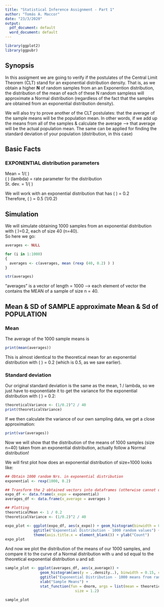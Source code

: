 ```yaml
---
title: "Statistical Inference Assignment - Part 1"
author: "Tomás A. Maccor"
date: "23/3/2020"
output:
  pdf_document: default
  word_document: default
---
```


```r
library(ggplot2)
library(ggpubr)

```

## Synopsis

In this assigment we are going to verify if the postulates of the Central Limit Theorem (CLT) stand for an exponential distribution density. That is, as we obtain a higher **N** of random samples from an an Exponention distribution, the distribution of the mean of each of these N random sampless will approximate a Normal distribution (regardless of the fact that the samples are obtained from an exponential distribution density). 

We will also try to prove another of the CLT postulates: that the average of the sample means will be the population mean. In other words, if we add up the means from all of the samples & calculate the average ----> that average will be the actual population mean. 
The same can be applied for finding the standard deviation of your population (distribution, in this case)

## Basic Facts

### EXPONENTIAL distribution parameters
Mean =  1/\( \lambda \)    
\( \lambda \) (lambda) = rate parameter for the distribution   
St. dev. = 1/\( \lambda \)

We will work with an exponential distribution that has \( \lambda \) = 0.2   
Therefore, \( \mu \) = 0.5  (1/0.2)

## Simulation
We will simulate obtaining 1000 samples from an exponential distribution with \( \lambda \)=0.2, each of size 40 (n=40).  
So here we go:


```r

averages <- NULL

for (i in 1:1000)
{ 
  averages <- c(averages, mean (rexp (40, 0.2) ) )
}
```




``` r
str(averages)
```

"averages" is a vector of length = 1000 ---> each element of vector the contains the MEAN of a sample of size n = 40.

\break

   
## Mean & SD of SAMPLE approximate Mean & Sd of POPULATION    
   
### Mean

The average of the 1000 sample means is
```r
print(mean(averages))
```

This is almost identical to the theoretical mean for an exponential distribution with \( \lambda \) = 0.2  (which is 0.5, as we saw earlier).
   
   
### Standard deviation
Our original standard deviation is the same as the mean, 1 / lambda, so we just have to exponentiate it to get the variance for the exponential distribution with \( \lambda \) = 0.2:

```r
theoreticalVariance <- (1/0.2)^2 / 40
print(theoreticalVariance)
```

If we then calculate the variance of our own sampling data, we get a close approximation:

```r
print(var(averages))
```

   
\break   
   
Now we will show that the distribution of the means of 1000 samples (size n=40) taken from an exponential distribution, actually follow a Normal distribution!    

We will first plot how does an exponential distribution of size=1000 looks like:

```r
## Obtain 1000 random Nrs. in exponential distribution
exponential <- rexp(1000, 0.2)

## Transform the 2 obtained vectors into dataframes (otherwise cannot use GGPLOT2 with them)
expo_df <- data.frame(x_expo = exponential)
averages_df <- data.frame(x_average = averages )

## Plotting
theoreticalMean <- 1 / 0.2
theoreticalVariance <- (1/0.2)^2 / 40

expo_plot <- ggplot(expo_df, aes(x_expo)) + geom_histogram(binwidth = 0.5, color = "black", fill = "red") + 
             ggtitle("Exponential Distribution - 1000 random values") +
             theme(axis.title.x = element_blank()) + ylab("Count")
expo_plot
```
   
   
   
   
And now we plot the distribution of the means of our 1000 samples, and compare it to the curve of a Normal distribution with u and sd equal to the theoretical exponential distribution u and sd:



``` r
sample_plot <- ggplot(averages_df, aes(x_average)) +
                geom_histogram(aes(y = ..density..), binwidth = 0.15, color = "black", fill = "blue") +
                ggtitle("Exponential Distribution - 1000 means from random samples (n=40)") +
                xlab("Sample Means") +
                stat_function(fun = dnorm, args = list(mean = theoreticalMean, sd = sqrt(theoreticalVariance)), 
                                size = 1.2)

sample_plot
```
